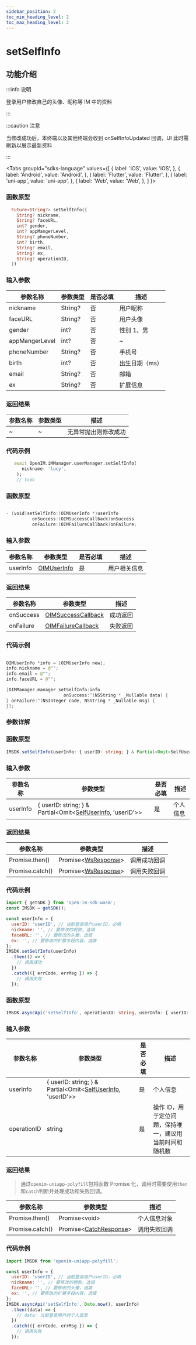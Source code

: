 ```yaml
---
sidebar_position: 2
toc_min_heading_level: 2
toc_max_heading_level: 2
---
```


# setSelfInfo

## 功能介绍

:::info 说明

登录用户修改自己的头像、昵称等 IM 中的资料

:::

:::caution 注意

当修改成功后，本终端以及其他终端会收到 onSelfInfoUpdated 回调，UI 此时需刷新以展示最新资料

:::

<Tabs
groupId="sdks-language"
values={[
{ label: 'iOS', value: 'iOS', },
{ label: 'Android', value: 'Android', },
{ label: 'Flutter', value: 'Flutter', },
{ label: 'uni-app', value: 'uni-app', },
{ label: 'Web', value: 'Web', },
]
}>

<TabItem value="Flutter">

### 函数原型

```dart showLineNumbers
  Future<String?> setSelfInfo({
    String? nickname,
    String? faceURL,
    int? gender,
    int? appMangerLevel,
    String? phoneNumber,
    int? birth,
    String? email,
    String? ex,
    String? operationID,
  })
```

### 输入参数

| 参数名称       | 参数类型 | 是否必填 | 描述           |
| -------------- | -------- | -------- | -------------- |
| nickname       | String?  | 否       | 用户昵称       |
| faceURL        | String?  | 否       | 用户头像       |
| gender         | int?     | 否       | 性别 1、男     |
| appMangerLevel | int?     | 否       | ~              |
| phoneNumber    | String?  | 否       | 手机号         |
| birth          | int?     | 否       | 出生日期（ms） |
| email          | String?  | 否       | 邮箱           |
| ex             | String?  | 否       | 扩展信息       |

### 返回结果

| 参数名称 | 参数类型 | 描述                 |
| -------- | -------- | -------------------- |
| ~        | ~        | 无异常抛出则修改成功 |

### 代码示例

```dart showLineNumbers
   await OpenIM.iMManager.userManager.setSelfInfo(
      nickname: 'lucy',
    );
    // todo
```

</TabItem>

<TabItem value="iOS">

### 函数原型

```swift showLineNumbers

- (void)setSelfInfo:(OIMUserInfo *)userInfo
          onSuccess:(OIMSuccessCallback)onSuccess
          onFailure:(OIMFailureCallback)onFailure;

```

### 输入参数

| 参数名称 | 参数类型                                         | 是否必填 | 描述         |
| -------- | ------------------------------------------------ | -------- | ------------ |
| userInfo | [OIMUserInfo](docs/sdks/Class/User/UserInfo.mdx) | 是       | 用户相关信息 |

### 返回结果

| 参数名称  | 参数类型                                               | 描述     |
| --------- | ------------------------------------------------------ | -------- |
| onSuccess | [OIMSuccessCallback](docs/sdks/Callback/onSuccess.mdx) | 成功返回 |
| onFailure | [OIMFailureCallback](docs/sdks/Callback/onError.mdx)   | 失败返回 |

### 代码示例

```swift showLineNumbers

OIMUserInfo *info = [OIMUserInfo new];
info.nickname = @"";
info.email = @"";
info.faceURL = @"";

[OIMManager.manager setSelfInfo:info
                      onSuccess:^(NSString * _Nullable data) {
} onFailure:^(NSInteger code, NSString * _Nullable msg) {
}];

```

</TabItem>

<TabItem value="Android">

### 参数详解

</TabItem>

<TabItem value="Web">

### 函数原型

```ts showLineNumbers
IMSDK.setSelfInfo(userInfo: { userID: string; } & Partial<Omit<SelfUserInfo, 'userID'>>, operationID?: string): Promise<WsResponse>
```

### 输入参数

| 参数名称 | 参数类型                                                                                         | 是否必填 | 描述     |
| -------- | ------------------------------------------------------------------------------------------------ | -------- | -------- |
| userInfo | { userID: string; } & Partial<Omit<[SelfUserInfo](docs/sdks/Class/User/UserInfo.mdx), 'userID'>> | 是       | 个人信息 |

### 返回结果

| 参数名称        | 参数类型                                                      | 描述         |
| --------------- | ------------------------------------------------------------- | ------------ |
| Promise.then()  | Promise<[WsResponse](docs/sdks/Class/Response/Response.mdx)\> | 调用成功回调 |
| Promise.catch() | Promise<[WsResponse](docs/sdks/Class/Response/Response.mdx)\> | 调用失败回调 |

### 代码示例

```js showLineNumbers
import { getSDK } from 'open-im-sdk-wasm';
const IMSDK = getSDK();

const userInfo = {
  userID: 'userID', // 当前登录用户userID，必填
  nickname: '', // 要修改的昵称，选填
  faceURL: '', // 要修改的头像，选填
  ex: '', // 要修改的扩展字段内容，选填
};
IMSDK.setSelfInfo(userInfo)
  .then(() => {
    // 调用成功
  })
  .catch(({ errCode, errMsg }) => {
    // 调用失败
  });
```

</TabItem>

<TabItem value="uni-app">

### 函数原型

```ts showLineNumbers
IMSDK.asyncApi('setSelfInfo', operationID: string, userInfo: { userID: string; } & Partial<Omit<SelfUserInfo, 'userID'>>): Promise<void>
```

### 输入参数

| 参数名称    | 参数类型                                                                                         | 是否必填 | 描述                                                    |
| ----------- | ------------------------------------------------------------------------------------------------ | -------- | ------------------------------------------------------- |
| userInfo    | { userID: string; } & Partial<Omit<[SelfUserInfo](docs/sdks/Class/User/UserInfo.mdx), 'userID'>> | 是       | 个人信息                                                |
| operationID | string                                                                                           | 是       | 操作 ID，用于定位问题，保持唯一，建议用当前时间和随机数 |

### 返回结果

> 通过`openim-uniapp-polyfill`包将函数 Promise 化，调用时需要使用`then`和`catch`判断并处理成功和失败回调。

| 参数名称        | 参数类型                                                         | 描述         |
| --------------- | ---------------------------------------------------------------- | ------------ |
| Promise.then()  | Promise<void\>                                                   | 个人信息对象 |
| Promise.catch() | Promise<[CatchResponse](docs/sdks/Class/Response/Response.mdx)\> | 调用失败回调 |

### 代码示例

```js showLineNumbers
import IMSDK from 'openim-uniapp-polyfill';

const userInfo = {
  userID: 'userID', // 当前登录用户userID，必填
  nickname: '', // 要修改的昵称，选填
  faceURL: '', // 要修改的头像，选填
  ex: '', // 要修改的扩展字段内容，选填
};
IMSDK.asyncApi('setSelfInfo', Date.now(), userInfo)
  .then((data) => {
    // data: 当前登录用户的个人信息
  })
  .catch(({ errCode, errMsg }) => {
    // 调用失败
  });
```

</TabItem>

</Tabs>
